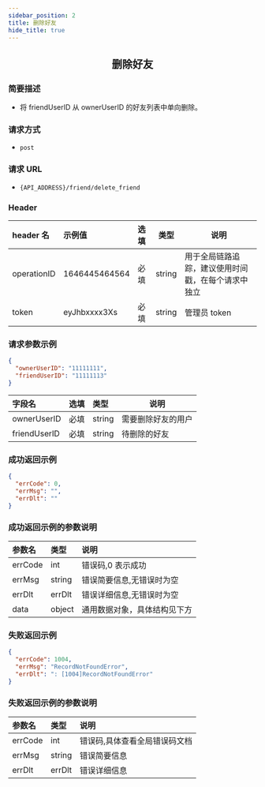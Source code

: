 ```yaml
---
sidebar_position: 2
title: 删除好友
hide_title: true
---
```


<center>

## 删除好友

</center>

### 简要描述

- 将 friendUserID 从 ownerUserID 的好友列表中单向删除。

### 请求方式

- `post`

### 请求 URL

- `{API_ADDRESS}/friend/delete_friend`

### Header

| header 名   | 示例值        | 选填 | 类型   | 说明                         |
| :---------- | :------------ | :--- | ------ | ---------------------------- |
| operationID | 1646445464564 | 必填 | string | 用于全局链路追踪，建议使用时间戳，在每个请求中独立 |
| token       | eyJhbxxxx3Xs  | 必填 | string | 管理员 token                 |

### 请求参数示例

```json
{
  "ownerUserID": "11111111",
  "friendUserID": "11111113"
}
```

| 字段名       | 选填 | 类型   | 说明               |
| :----------- | :--- | :----- | ------------------ |
| ownerUserID  | 必填 | string | 需要删除好友的用户 |
| friendUserID | 必填 | string | 待删除的好友       |

### 成功返回示例

```json
{
  "errCode": 0,
  "errMsg": "",
  "errDlt": ""
}
```

### 成功返回示例的参数说明

| 参数名  | 类型   | 说明                         |
| :------ | :----- | :--------------------------- |
| errCode | int    | 错误码,0 表示成功            |
| errMsg  | string | 错误简要信息,无错误时为空    |
| errDlt  | errDlt | 错误详细信息,无错误时为空    |
| data    | object | 通用数据对象，具体结构见下方 |

### 失败返回示例

```json
{
  "errCode": 1004,
  "errMsg": "RecordNotFoundError",
  "errDlt": ": [1004]RecordNotFoundError"
}
```

### 失败返回示例的参数说明

| 参数名  | 类型   | 说明                          |
| :------ | :----- | :---------------------------- |
| errCode | int    | 错误码,具体查看全局错误码文档 |
| errMsg  | string | 错误简要信息                  |
| errDlt  | errDlt | 错误详细信息                  |

